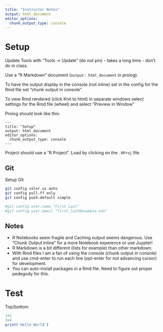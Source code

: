 ```yaml
---
title: "Instructor Notes"
output: html_document
editor_options:
  chunk_output_type: console
---
```


# Setup

Update Tools with "Tools -> Update" (do not pin) - takes a long time - don't do in class.

Use a "R Markdown" document (`output: html_document` in prolog).

To have the output display in the console (not inline) set in the config for the Rmd file set "chunk output in console".

To view Rmd rendered (click Knit to html) in separate windows select settings for the Rmd file (wheel) and select "Preview in Window"

Prolog should look like this:
```
---
title: "Setup"
output: html_document
editor_options:
  chunk_output_type: console
---
```

Project should use a "R Project". Load by clicking on the `.RProj` file.


## Git

Setup Git

```bash
git config color.ui auto
git config pull.ff only
git config push.default simple

#git config user.name "First Last"
#git config user.email "first_last@example.edu"
```

## Notes

  * R Notebooks seem fragile and Caching output seems dangerous.  Use "Chunk Output Inline" for a more Notebook experence or use Juypter!
  * R Markdown is a bit different (lists for example) than other markdown.
  * With Rmd files I am a fan of using the console (chunk output in console) and use cmd-enter to run each line (opt-enter for not advancing cursor) for development.
  * You can auto-install packages in a Rmd file.  Need to figure out proper pedegody for this.

# Test

Top/bottom
```r
1+2
3+4
print('Hello World')
```
